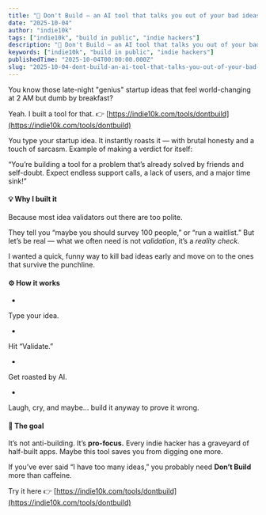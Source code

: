 ```yaml
---
title: "🚫 Don't Build — an AI tool that talks you out of your bad ideas"
date: "2025-10-04"
author: "indie10k"
tags: ["indie10k", "build in public", "indie hackers"]
description: "🚫 Don't Build — an AI tool that talks you out of your bad ideas"
keywords: ["indie10k", "build in public", "indie hackers"]
publishedTime: "2025-10-04T00:00:00.000Z"
slug: "2025-10-04-dont-build-an-ai-tool-that-talks-you-out-of-your-bad-ideas-9gAZ8AUr9CV6Pqg703TR"
---
```


You know those late-night "genius" startup ideas that feel world-changing at 2 AM but dumb by breakfast?

Yeah. I built a tool for that.
👉 [https://indie10k.com/tools/dontbuild](https://indie10k.com/tools/dontbuild)

You type your startup idea.
It instantly roasts it — with brutal honesty and a touch of sarcasm.
Example of making a verdict for itself:

“You’re building a tool for a problem that’s already solved by friends and self-doubt. Expect endless support calls, a lack of users, and a major time sink!”
#### 💡 Why I built it

Because most idea validators out there are too polite.

They tell you “maybe you should survey 100 people,” or “run a waitlist.”
But let’s be real — what we often need is not *validation*, it’s a *reality check.*

I wanted a quick, funny way to kill bad ideas early and move on to the ones that survive the punchline.
#### ⚙️ How it works

- 
Type your idea.

- 
Hit “Validate.”

- 
Get roasted by AI.

- 
Laugh, cry, and maybe... build it anyway to prove it wrong.

#### 🎯 The goal

It’s not anti-building. It’s **pro-focus.**
Every indie hacker has a graveyard of half-built apps.
Maybe this tool saves you from digging one more.

If you’ve ever said “I have too many ideas,”
you probably need **Don’t Build** more than caffeine.

Try it here 👉 [https://indie10k.com/tools/dontbuild](https://indie10k.com/tools/dontbuild)
